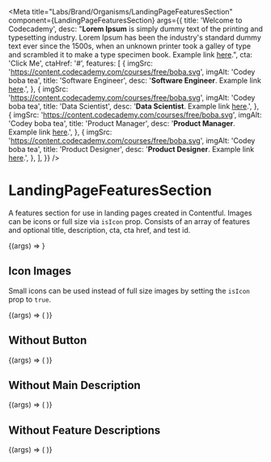 
<Meta
  title="Labs/Brand/Organisms/LandingPageFeaturesSection"
  component={LandingPageFeaturesSection}
  args={{
    title: 'Welcome to Codecademy',
    desc:
      "**Lorem Ipsum** is simply dummy text of the printing and typesetting industry. Lorem Ipsum has been the industry's standard dummy text ever since the 1500s, when an unknown printer took a galley of type and scrambled it to make a type specimen book. Example link <a href='#'>here</a>.",
    cta: 'Click Me',
    ctaHref: '#',
    features: [
      {
        imgSrc: 'https://content.codecademy.com/courses/free/boba.svg',
        imgAlt: 'Codey boba tea',
        title: 'Software Engineer',
        desc: '**Software Engineer**. Example link [here](#).',
      },
      {
        imgSrc: 'https://content.codecademy.com/courses/free/boba.svg',
        imgAlt: 'Codey boba tea',
        title: 'Data Scientist',
        desc: '**Data Scientist**. Example link [here](#).',
      },
      {
        imgSrc: 'https://content.codecademy.com/courses/free/boba.svg',
        imgAlt: 'Codey boba tea',
        title: 'Product Manager',
        desc: '**Product Manager**. Example link [here](#).',
      },
      {
        imgSrc: 'https://content.codecademy.com/courses/free/boba.svg',
        imgAlt: 'Codey boba tea',
        title: 'Product Designer',
        desc: '**Product Designer**. Example link [here](#).',
      },
    ],
  }}
/>

# LandingPageFeaturesSection

<StoryStatus status="volatile" />

A features section for use in landing pages created in Contentful. Images can be icons or full size via `isIcon` prop. Consists of an array of features and optional title, description, cta, cta href, and test id.

<Canvas>
  <Story name="WithImages">
    {(args) => <LandingPageFeaturesSection {...args} />}
  </Story>
</Canvas>

<Props story="WithImages" of={LandingPageFeaturesSection} />

## Icon Images

Small icons can be used instead of full size images by setting the `isIcon` prop to `true`.

<Canvas>
  <Story name="WithIcons">
    {(args) => (
      <LandingPageFeaturesSection
        {...args}
        isIcon
        features={[
          {
            imgSrc: 'https://content.codecademy.com/courses/free/boba.svg',
            imgAlt: 'Codey boba tea',
            title: 'Software Engineer',
            desc: '**Software Engineer**. Example link [here](#).',
          },
          {
            imgSrc: 'https://content.codecademy.com/courses/free/boba.svg',
            imgAlt: 'Codey boba tea',
            title: 'Data Scientist',
            desc: '**Data Scientist**. Example link [here](#).',
          },
          {
            imgSrc: 'https://content.codecademy.com/courses/free/boba.svg',
            imgAlt: 'Codey boba tea',
            title: 'Product Manager',
            desc: '**Product Manager**. Example link [here](#).',
          },
          {
            imgSrc: 'https://content.codecademy.com/courses/free/boba.svg',
            imgAlt: 'Codey boba tea',
            title: 'Product Designer',
            desc: '**Product Designer**. Example link [here](#).',
          },
        ]}
      />
    )}
  </Story>
</Canvas>

## Without Button

<Canvas>
  <Story name="WithoutButton">
    {(args) => (
      <LandingPageFeaturesSection
        {...args}
        cta={false}
        ctaHref={false}
        features={[
          {
            imgSrc: 'https://content.codecademy.com/courses/free/boba.svg',
            imgAlt: 'Codey boba tea',
            title: 'Software Engineer',
            desc: '**Software Engineer**. Example link [here](#).',
          },
          {
            imgSrc: 'https://content.codecademy.com/courses/free/boba.svg',
            imgAlt: 'Codey boba tea',
            title: 'Data Scientist',
            desc: '**Data Scientist**. Example link [here](#).',
          },
          {
            imgSrc: 'https://content.codecademy.com/courses/free/boba.svg',
            imgAlt: 'Codey boba tea',
            title: 'Product Manager',
            desc: '**Product Manager**. Example link [here](#).',
          },
        ]}
      />
    )}
  </Story>
</Canvas>

## Without Main Description

<Canvas>
  <Story name="WithoutMainDescription">
    {(args) => (
      <LandingPageFeaturesSection
        {...args}
        isIcon={false}
        desc={false}
        cta={false}
        ctaHref={false}
        features={[
          {
            imgSrc: 'https://content.codecademy.com/courses/free/boba.svg',
            imgAlt: 'Codey boba tea',
            title: 'Software Engineer',
            desc: '**Software Engineer**. Example link [here](#).',
          },
          {
            imgSrc: 'https://content.codecademy.com/courses/free/boba.svg',
            imgAlt: 'Codey boba tea',
            title: 'Data Scientist',
            desc: '**Data Scientist**. Example link [here](#).',
          },
        ]}
      />
    )}
  </Story>
</Canvas>

## Without Feature Descriptions

<Canvas>
  <Story name="WithoutSubDescriptions">
    {(args) => (
      <LandingPageFeaturesSection
        {...args}
        isIcon
        cta={false}
        ctaHref={false}
        features={[
          {
            imgSrc: 'https://content.codecademy.com/courses/free/boba.svg',
            imgAlt: 'Codey boba tea',
            title: 'Software Engineer',
          },
          {
            imgSrc: 'https://content.codecademy.com/courses/free/boba.svg',
            imgAlt: 'Codey boba tea',
            title: 'Data Scientist',
          },
          {
            imgSrc: 'https://content.codecademy.com/courses/free/boba.svg',
            imgAlt: 'Codey boba tea',
            title: 'Product Manager',
          },
        ]}
      />
    )}
  </Story>
</Canvas>
